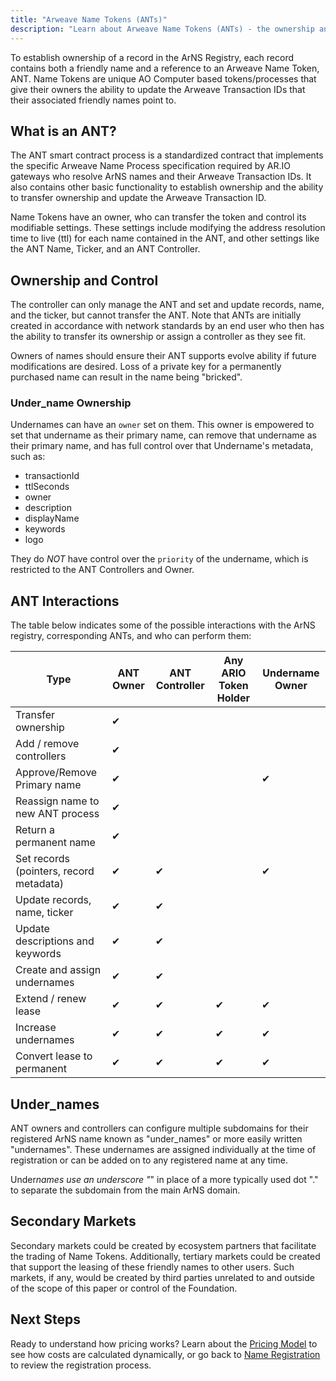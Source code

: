 ```yaml
---
title: "Arweave Name Tokens (ANTs)"
description: "Learn about Arweave Name Tokens (ANTs) - the ownership and control system for ArNS names"
---
```

To establish ownership of a record in the ArNS Registry, each record contains both a friendly name and a reference to an Arweave Name Token, ANT. Name Tokens are unique AO Computer based tokens/processes that give their owners the ability to update the Arweave Transaction IDs that their associated friendly names point to.

## What is an ANT?

The ANT smart contract process is a standardized contract that implements the specific Arweave Name Process specification required by AR.IO gateways who resolve ArNS names and their Arweave Transaction IDs. It also contains other basic functionality to establish ownership and the ability to transfer ownership and update the Arweave Transaction ID.

Name Tokens have an owner, who can transfer the token and control its modifiable settings. These settings include modifying the address resolution time to live (ttl) for each name contained in the ANT, and other settings like the ANT Name, Ticker, and an ANT Controller.

## Ownership and Control

The controller can only manage the ANT and set and update records, name, and the ticker, but cannot transfer the ANT. Note that ANTs are initially created in accordance with network standards by an end user who then has the ability to transfer its ownership or assign a controller as they see fit.

Owners of names should ensure their ANT supports evolve ability if future modifications are desired. Loss of a private key for a permanently purchased name can result in the name being "bricked".

### Under_name Ownership

Undernames can have an `owner` set on them. This owner is empowered to set that undername as their primary name, can remove that undername as their primary name, and has full control over that Undername's metadata, such as:

- transactionId
- ttlSeconds
- owner
- description
- displayName
- keywords
- logo

They do *NOT* have control over the `priority` of the undername, which is restricted to the ANT Controllers and Owner.


## ANT Interactions

The table below indicates some of the possible interactions with the ArNS registry, corresponding ANTs, and who can perform them:


| Type                                    | ANT Owner | ANT Controller | Any ARIO Token Holder | Undername Owner |
| ----------------------------------------- | ----------- | ---------------- | ----------------------- | ----------------- |
| Transfer ownership                      | ✔        |                |                       |                 |
| Add / remove controllers                | ✔        |                |                       |                 |
| Approve/Remove Primary name             | ✔        |                |                       | ✔              |
| Reassign name to new ANT process        | ✔        |                |                       |                 |
| Return a permanent name                 | ✔        |                |                       |                 |
| Set records (pointers, record metadata) | ✔        | ✔             |                       | ✔              |
| Update records, name, ticker            | ✔        | ✔             |                       |                 |
| Update descriptions and keywords        | ✔        | ✔             |                       |                 |
| Create and assign undernames            | ✔        | ✔             |                       |                 |
| Extend / renew lease                    | ✔        | ✔             | ✔                    | ✔              |
| Increase undernames                     | ✔        | ✔             | ✔                    | ✔              |
| Convert lease to permanent              | ✔        | ✔             | ✔                    | ✔              |

## Under_names

ANT owners and controllers can configure multiple subdomains for their registered ArNS name known as "under_names" or more easily written "undernames". These undernames are assigned individually at the time of registration or can be added on to any registered name at any time.

Under*names use an underscore "*" in place of a more typically used dot "." to separate the subdomain from the main ArNS domain.


## Secondary Markets

Secondary markets could be created by ecosystem partners that facilitate the trading of Name Tokens. Additionally, tertiary markets could be created that support the leasing of these friendly names to other users. Such markets, if any, would be created by third parties unrelated to and outside of the scope of this paper or control of the Foundation.

## Next Steps

Ready to understand how pricing works? Learn about the [Pricing Model](/learn/arns/pricing-model) to see how costs are calculated dynamically, or go back to [Name Registration](/learn/arns/name-registration) to review the registration process.

